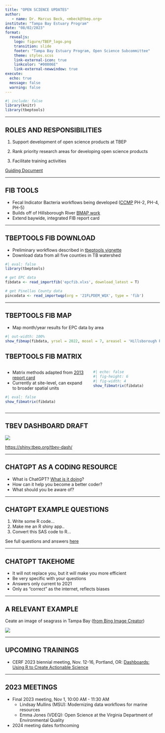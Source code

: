 ```yaml
---
title: "OPEN SCIENCE UPDATES"
author: 
   - name: Dr. Marcus Beck, <mbeck@tbep.org>
institute: "Tampa Bay Estuary Program"
date: "08/02/2023"
format:
  revealjs:
    logo: figure/TBEP_logo.png
    transition: slide
    footer: "Tampa Bay Estuary Program, Open Science Subcommittee"
    theme: styles.scss
    link-external-icon: true
    linkcolor: "#00806E"
    link-external-newwindow: true
execute:
  echo: true
  message: false
  warning: false
---
```


```r
#| include: false
library(knitr)
library(tbeptools)
```

------------------------------------------------------------------------

## ROLES AND RESPONSIBILITIES

1.  Support development of open science products at TBEP

2.  Rank priority research areas for developing open science products

3.  Facilitate training activities

[Guiding Document](https://docs.google.com/document/d/1w6dVTwfYYDRVzGPXy0jyHxV4mwOutEY_ISMP1oAdZ_c/edit)

------------------------------------------------------------------------

## FIB TOOLS

-   Fecal Indicator Bacteria workflows being developed ([CCMP](https://tbep.org/about-tbep/what-guides-us/) PH-2, PH-4, PH-5)
-   Builds off of Hillsborough River [BMAP work](https://drive.google.com/file/d/1MZnK3cMzV7LRg6dTbCKX8AOZU0GNurJJ/view)
-   Extend baywide, integrated FIB report card

------------------------------------------------------------------------

## TBEPTOOLS FIB DOWNLOAD

-   Preliminary workflows described in [tbeptools vignette](https://tbep-tech.github.io/tbeptools/articles/fib.html)
-   Download data from all five counties in TB watershed

```r
#| eval: false
library(tbeptools)

# get EPC data
fibdata <- read_importfib('epcfib.xlxs', download_latest = T)

# get Pinellas County data
pincodata <- read_importwqp(org = '21FLPDEM_WQX', type = 'fib')
```

------------------------------------------------------------------------

## TBEPTOOLS FIB MAP

-   Map month/year results for EPC data by area

```r
#| out-width: 100%
show_fibmap(fibdata, yrsel = 2022, mosel = 7, areasel = 'Hillsborough River')
```

## TBEPTOOLS FIB MATRIX

::: columns
::: {.column width="55%"}
-   Matrix methods adapted from [2013 report card](https://drive.google.com/file/d/1MZnK3cMzV7LRg6dTbCKX8AOZU0GNurJJ/view)
-   Currently at site-level, can expand to broader spatial units

```r
#| eval: false
show_fibmatrix(fibdata)
```
:::

::: {.column width="45%"}
```r
#| echo: false
#| fig-height: 6
#| fig-width: 4
show_fibmatrix(fibdata)
```
:::
:::

------------------------------------------------------------------------

## TBEV DASHBOARD DRAFT

[![](figure/tbevex.PNG)](https://shiny.tbep.org/tbev-dash/)

<https://shiny.tbep.org/tbev-dash/>

------------------------------------------------------------------------

## CHATGPT AS A CODING RESOURCE

-   What is ChatGPT? [What is it doing](https://writings.stephenwolfram.com/2023/02/what-is-chatgpt-doing-and-why-does-it-work/)?
-   How can it help you become a better coder?
-   What should you be aware of?

------------------------------------------------------------------------

## CHATGPT EXAMPLE QUESTIONS

1.  Write some R code...
2.  Make me an R shiny app..
3.  Convert this SAS code to R...

See full questions and answers [here](http://tbep-tech.github.io/tbep-os-presentations/chatgptex.html)

------------------------------------------------------------------------

## CHATGPT TAKEHOME

-   It will not replace you, but it will make you more efficient
-   Be very specific with your questions
-   Answers only current to 2021
-   Only as "correct" as the internet, reflects biases

------------------------------------------------------------------------

## A RELEVANT EXAMPLE

Ceate an image of seagrass in Tampa Bay ([from Bing Image Creator](https://www.bing.com/create))

![](figure/bingseagrass.jpg){fig-align="center"}

------------------------------------------------------------------------

## UPCOMING TRAININGS

-   CERF 2023 biennial meeting, Nov. 12-16, Portland, OR: [Dashboards: Using R to Create Actionable Science](https://conference.cerf.science/2023-workshop--dashboards--using-r-to-create-actionable-science)

------------------------------------------------------------------------

## 2023 MEETINGS

-   Final 2023 meeting, Nov 1, 10:00 AM - 11:30 AM
    -   Lindsay Mullins (MSU): Modernizing data workflows for marine resources
    -   Emma Jones (VDEQ): Open Science at the Virginia Department of Environmental Quality
-   2024 meeting dates forthcoming
